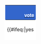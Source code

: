 {| style="background:transparent; padding:.5em; width:100%;-moz-border-radius:10px;border-width:1px; margin:0px; border: 1px solid #AAA;" class="portal_section" cellspacing="0" cellpadding="0"
|- 
! style="-moz-border-radius:8px;  background-color: #3366CC; padding: 5px; color: #FFF; font-size: 110%; font-weight: bold; text-align: left;" valign="middle" | {{{1}}} <span style="float:right; font-size:75%;">[[{{{3}}}|<span style="color:white;font-size:15px">vote</span>]]</span>
|- 
| style="border-width: 0 3px 3px 3px; border-style: solid; border-color: #FFF; background-color: #FFF; padding: 5px;" valign="top" | {{#ifeq:{{{news|no}}}|yes||{{#switch:{{{image|empty}}}|empty=|#default={{#ifeq:{{{image_px|empty}}}|empty|[[File:{{{image}}}|right]]|[[File:{{{image}}}|right|{{{image_px}}}px]]}}}}}}{{{{{2}}}}}
|}

